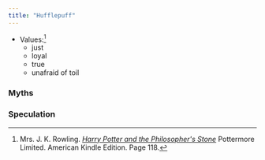 ```yaml
---
title: "Hufflepuff"
---
```



* Values:[^221221-3]
  * just
  * loyal
  * true
  * unafraid of toil
  
[^221221-3]: Mrs. J. K. Rowling. _[Harry Potter and the Philosopher's Stone][]_
    Pottermore Limited. American Kindle Edition. Page 118. 

[Harry Potter and the Philosopher's Stone]: <https://www.librarything.com/work/5403381/book/225886281>

### Myths

### Speculation

